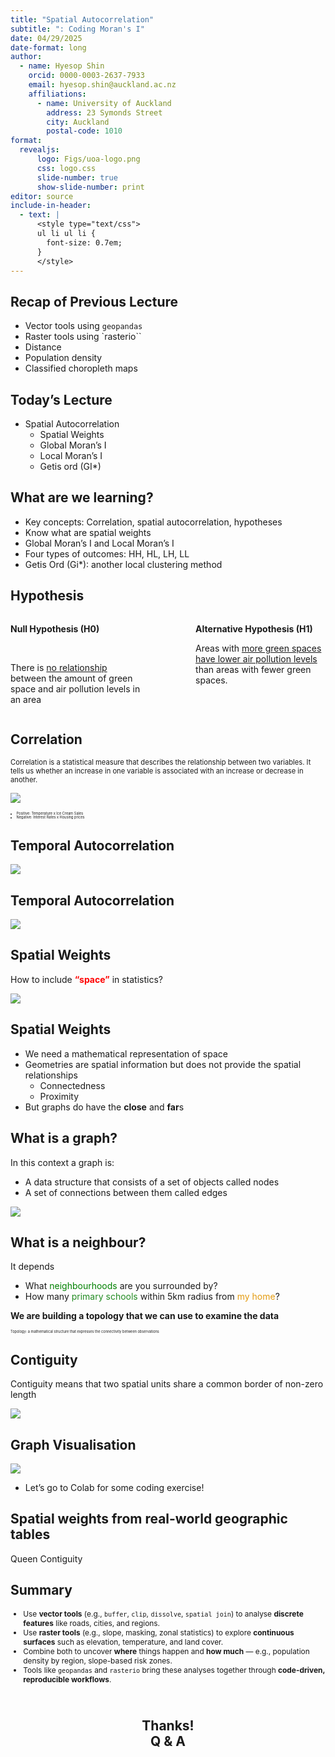 ```yaml
---
title: "Spatial Autocorrelation"
subtitle: ": Coding Moran's I"
date: 04/29/2025
date-format: long
author:
  - name: Hyesop Shin
    orcid: 0000-0003-2637-7933
    email: hyesop.shin@auckland.ac.nz
    affiliations:
      - name: University of Auckland
        address: 23 Symonds Street
        city: Auckland
        postal-code: 1010
format: 
  revealjs:
      logo: Figs/uoa-logo.png
      css: logo.css
      slide-number: true
      show-slide-number: print
editor: source
include-in-header:
  - text: |
      <style type="text/css">
      ul li ul li {
        font-size: 0.7em;
      }
      </style>
---
```



## Recap of Previous Lecture

- Vector tools using `geopandas`
- Raster tools using `rasterio``
- Distance
- Population density
- Classified choropleth maps



## Today's Lecture

- Spatial Autocorrelation
    - Spatial Weights
    - Global Moran's I
    - Local Moran's I
    - Getis ord (GI*)

## What are we learning?

* Key concepts: Correlation, spatial autocorrelation, hypotheses
* Know what are spatial weights
* Global Moran’s I and Local Moran’s I
* Four types of outcomes: HH, HL, LH, LL
* Getis Ord (Gi*): another local clustering method


## Hypothesis

:::: {.columns}

::: {.column width="45%"}
**Null Hypothesis (H0)**

<br>

There is [no relationship]{.underline} between the amount of green space and air pollution levels in an area


:::

::: {.column width="10%"}
<!-- empty column to create gap -->
:::

::: {.column width="45%"}
**Alternative Hypothesis (H1)**

Areas with [more green spaces have lower air pollution levels]{.underline} than areas with fewer green spaces.

:::

::::


## Correlation

::: {style="font-size: 80%;"}
Correlation is a statistical measure that describes the relationship between two variables. It tells us whether an increase in one variable is associated with an increase or decrease in another.
:::


![](https://www.simplypsychology.org/wp-content/uploads/correlation.jpg){fig-align=center}


::: {style="font-size: 40%;"}
* Positive: Temperature x Ice Cream Sales
* Negative: Interest Rates x Housing prices
:::


## Temporal Autocorrelation

![](Figs/temporal-autocorrelation.png)


## Temporal Autocorrelation

![](Figs/temporal.png)


## Spatial Weights


How to include [**"space"**]{style="color:red;"} in statistics?

![](https://www.researchgate.net/publication/327776659/figure/fig1/AS:672948855791617@1537454918147/A-typical-spatial-weights-matrix-Note-that-A-and-E-do-not-share-a-side-thus-their.png){fig-align=center}


## Spatial Weights

* We need a mathematical representation of space
* Geometries are spatial information but does not provide the spatial relationships
    - Connectedness
    - Proximity
* But graphs do have the **close** and **far**s


## What is a graph?

In this context a graph is:

* A data structure that consists of a set of objects called nodes
* A set of connections between them called edges

![](Figs/weights.png){fig-align=center}

## What is a neighbour?

It depends

* What [neighbourhoods]{style="color:green;"} are you surrounded by?
* How many [primary schools]{style="color:forestgreen;"} within 5km radius from [my home]{style="color:
#E49B0F;"}?

**We are building a topology that we can use to examine the data**

::: {style="font-size: 40%;"}
Topology: a mathematical structure that expresses the connectivity between observations
:::


## Contiguity

Contiguity means that two spatial units share a common border of non-zero length

![](Figs/contiguity.png)

## Graph Visualisation

![](Figs/rook-queen.png){fig-align=center}

* Let's go to Colab for some coding exercise!

## Spatial weights from real-world geographic tables

Queen Contiguity






## Summary 

::: {style="font-size: 85%;"}

- Use **vector tools** (e.g., `buffer`, `clip`, `dissolve`, `spatial join`) to analyse **discrete features** like roads, cities, and regions.
- Use **raster tools** (e.g., slope, masking, zonal statistics) to explore **continuous surfaces** such as elevation, temperature, and land cover.
- Combine both to uncover **where** things happen and **how much** — e.g., population density by region, slope-based risk zones.
- Tools like `geopandas` and `rasterio` bring these analyses together through **code-driven, reproducible workflows**.

:::



## <br> Thanks! <br> Q & A {style="text-align: center;"}
